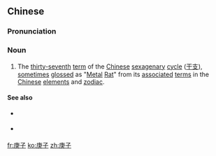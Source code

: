 ==Chinese==
{{zh-forms|{{nowrap|7th [[heavenly stem]]}}<br>([[evening]] [[star]])|{{nowrap|1st [[earthly branch]]}}<br>([[child]])}}
{{wikipedia|Chinese sexagenary cycle}}
{{wikipedia|Rat (zodiac)|Rat in the Chinese zodiac}}

===Pronunciation===
{{zh-pron
|m=gēngzǐ
|c=gang1 zi2
|mn=qz:kng-chír/xm,zz:keng-chú/qz:kiⁿ-chír/xm:kiⁿ-chú/zz:keⁿ-chú
|cat=n
}}

===Noun===
{{zh-noun}}

# The [[thirty-seventh]] [[term]] of the [[Chinese]] [[sexagenary]] [[cycle]] ([[干支]]), [[sometimes]] [[gloss]]ed as "[[metal|Metal]] [[rat|Rat]]" from its [[associate]]d [[term]]s in the [[Chinese]] [[element]]s and [[zodiac]].

====See also====
* {{sense|preceding term}} {{zh-l|己亥}}
* {{sense|next term}} {{zh-l|辛丑}}

[[fr:庚子]]
[[ko:庚子]]
[[zh:庚子]]